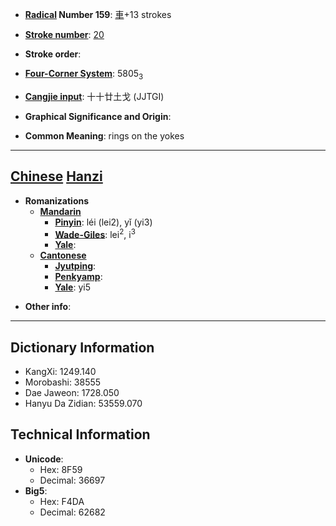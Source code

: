 * '''[[Wiktionary:Chinese radical index| Radical]] Number 159''': [[Wiktionary:Chinese radical index 車|車]]+13 strokes

* '''[[Wiktionary:Chinese total strokes index|Stroke number]]''': [[Wiktionary:Chinese total strokes index 20|20]]

* '''Stroke order''': 

* '''[[Wiktionary:Chinese four corner index|Four-Corner System]]''': 5805<sub>3</sub>

* '''[[Wiktionary:Chinese Cangjie index|Cangjie input]]''': 十十廿土戈 (JJTGI)

* '''Graphical Significance and Origin''': 

* '''Common Meaning''': rings on the yokes

----

== [[Chinese]] [[Hanzi]] ==

* '''Romanizations'''
** '''[[Mandarin]]'''
*** '''[[Pinyin]]''': léi (lei2), yǐ (yi3)
*** '''[[Wade-Giles]]''': lei<sup>2</sup>, i<sup>3</sup>
*** '''[[Yale]]''': 
** '''[[Cantonese]]'''
*** '''[[Jyutping]]''':
*** '''[[Penkyamp]]''': 
*** '''[[Yale]]''': yi5

* '''Other info''': 

----

== Dictionary Information ==

* KangXi: 1249.140
* Morobashi: 38555
* Dae Jaweon: 1728.050
* Hanyu Da Zidian: 53559.070

== Technical Information ==

* '''Unicode''':
** Hex: 8F59
** Decimal: 36697
* '''Big5''':
** Hex: F4DA
** Decimal: 62682